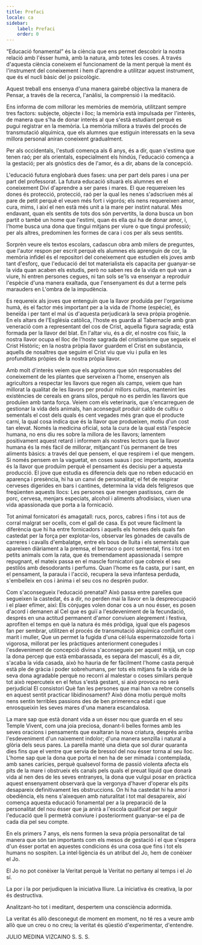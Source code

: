 ```yaml
---
title: Prefaci
locale: ca
sidebar:
    label: Prefaci
    order: 0
---
```

“Educació fonamental” és la ciència que ens permet descobrir la nostra relació amb l'ésser humà, amb la natura, amb totes les coses. A través d'aquesta ciència coneixem el funcionament de la ment perquè la ment és l'instrument del coneixement i hem d'aprendre a utilitzar aquest instrument, que és el nucli bàsic del jo psicològic.

Aquest treball ens ensenya d'una manera gairebé objectiva la manera de Pensar, a través de la recerca, l'anàlisi, la comprensió i la meditació.

Ens informa de com millorar les memòries de memòria, utilitzant sempre tres factors: subjecte, objecte i lloc; la memòria està impulsada per l'interès, de manera que s'ha de donar interès al que s'està estudiant perquè es pugui registrar en la memòria. La memòria millora a través del procés de transmutació alquímica, que els alumnes que estiguin interessats en la seva millora personal aniran coneixent gradualment.

Per als occidentals, l'estudi comença als 6 anys, és a dir, quan s'estima que tenen raó; per als orientals, especialment els hindús, l'educació comença a la gestació; per als gnòstics des de l'amor, és a dir, abans de la concepció.

L'educació futura englobarà dues fases: una per part dels pares i una per part del professorat. La futura educació situarà els alumnes en el coneixement Diví d'aprendre a ser pares i mares. El que requereixen les dones és protecció, protecció, raó per la qual les nenes s'adscriuen més al pare de petit perquè el veuen més fort i vigorós; els nens requereixen amor, cura, mims, i així el nen està més unit a la mare per instint natural. Més endavant, quan els sentits de tots dos són pervertits, la dona busca un bon partit o també un home que l'estimi, quan és ella qui ha de donar amor, i, l'home busca una dona que tingui mitjans per viure o que tingui professió; per als altres, predominen les formes de cara i cos per als seus sentits.

Sorprèn veure els textos escolars, cadascun obra amb milers de preguntes, que l'autor respon per escrit perquè els alumnes els aprenguin de cor, la memòria infidel és el repositori del coneixement que estudien els joves amb tant d'esforç, que l'educació del tot materialista els capacita per guanyar-se la vida quan acaben els estudis, però no saben res de la vida en què van a viure, hi entren persones cegues, ni tan sols se'ls va ensenyar a reproduir l'espècie d'una manera exaltada, que l'ensenyament és dut a terme pels marauders en L'ombra de la impudència.

Es requereix als joves que entenguin que la llavor produïda per l'organisme humà, és el factor més important per a la vida de l'home (espècie), és beneïda i per tant el mal ús d'aquesta perjudicarà la seva pròpia progènie. En els altars de l'Església catòlica, l'hoste es guarda al Tabernacle amb gran veneració com a representant del cos de Crist, aquella figura sagrada; està formada per la llavor del blat. En l'altar viu, és a dir, el nostre cos físic, la nostra llavor ocupa el lloc de l'hoste sagrada del cristianisme que segueix el Crist Històric; en la nostra pròpia llavor guardem el Crist en substància, aquells de nosaltres que seguim el Crist viu que viu i pulla en les profunditats pròpies de la nostra pròpia llavor.

Amb molt d'interès veiem que els agrònoms que són responsables del coneixement de les plantes que serveixen a l'home, ensenyen als agricultors a respectar les llavors que regen als camps, veiem que han millorat la qualitat de les llavors per produir millors cultius, mantenint les existències de cereals en grans silos, perquè no es perdin les llavors que produïen amb tanta força. Veiem com els veterinaris, que s'encarreguen de gestionar la vida dels animals, han aconseguit produir caldo de cultiu o sementals el cost dels quals és cent vegades més gran que el producte carni, la qual cosa indica que és la llavor que produeixen, motiu d'un cost tan elevat. Només la medicina oficial, sota la cura de la qual està l'espècie humana, no ens diu res sobre la millora de les llavors; lamentem positivament aquest retard i informem als nostres lectors que la llavor humana és la més fàcil de millorar, mitjançant l'ús permanent de tres aliments bàsics: a través del que pensem, el que respirem i el que mengem. Si només pensem en la vaguetat, en coses suaus i poc importants, aquesta és la llavor que produïm perquè el pensament és decisiu per a aquesta producció. El jove que estudia es diferencia dels que no reben educació en aparença i presència, hi ha un canvi de personalitat; el fet de respirar cerveses digerides en bars i cantines, determina la vida dels feligresos que freqüenten aquests llocs: Les persones que mengen pastissos, carn de porc, cervesa, menjars especiats, alcohol i aliments afrodisíacs, viuen una vida apassionada que porta a la fornicació.

Tot animal fornicatori és amagatall: rucs, porcs, cabres i fins i tot aus de corral malgrat ser ocells, com el gall de casa. Es pot veure fàcilment la diferència que hi ha entre fornicadors i aquells els homes dels quals fan castedat per la força per explotar-los, observar les gònades de cavalls de carreres i cavalls d'embalatge, entre els bous de lluita i els sementals que apareixen diàriament a la premsa, el berraco o porc semental, fins i tot en petits animals com la rata, que és tremendament apassionada i sempre repugnant, el mateix passa en el mascle fornicatori que cobreix el seu pestilós amb desodorants i perfums. Quan l'home es fa casta, pur i sant, en el pensament, la paraula i l'acció, recupera la seva infantesa perduda, s'embelleix en cos i ànima i el seu cos no desprèn pudor.

Com s'aconsegueix l'educació prenatal? Això passa entre parelles que segueixen la castedat, és a dir, no perden mai la llavor en la despreocupació i el plaer efímer, així: Els cònjuges volen donar cos a un nou ésser, es posen d'acord i demanen al Cel que es guiï a l'esdeveniment de la fecundació, després en una actitud permanent d'amor conviuen alegrement i festiva, aprofiten el temps en què la natura és més pròdiga, igual que els pagesos fan per sembrar, utilitzen el procés de transmutació alquímica confluint com marit i muller, Que un permet la fugida d'una cèl·lula espermatozoide forta i vigorosa, millorat per les pràctiques anteriorment conegudes i l'esdeveniment de concepció divina s'aconsegueix per aquest mitjà, un cop la dona percep que està embarassada, es separa del masculí, és a dir, s'acaba la vida casada, això ho hauria de fer fàcilment l'home casta perquè està ple de gràcia i poder sobrehumans, per tots els mitjans fa la vida de la seva dona agradable perquè no recorri al malestar o coses similars perquè tot això repercuteix en el fetus s'està gestant, si això provoca no serà perjudicial El consistori Què fan les persones que mai han va rebre consells en aquest sentit practicar libidinosament? Això dóna motiu perquè molts nens sentin terribles passions des de ben primerenca edat i que enrosqueixin les seves mares d'una manera escandalosa.

La mare sap que està donant vida a un ésser nou que guarda en el seu Temple Vivent, com una joia preciosa, donant-li belles formes amb les seves oracions i pensaments que exaltaran la nova criatura, després arriba l'esdeveniment d'un naixement indolor; d'una manera senzilla i natural a glòria dels seus pares. La parella manté una dieta que sol durar quaranta dies fins que el ventre que servia de bressol del nou ésser torna al seu lloc. L'home sap que la dona que porta el nen ha de ser mimada i contemplada, amb sanes carícies, perquè qualsevol forma de passió violenta afecta els pits de la mare i obstrueix els canals pels quals el preuat líquid que donarà vida al nen des de les seves entranyes, la dona que vulgui posar en pràctica aquest ensenyament observarà que la vergonya d'haver d'operar els pits desapareix definitivament les obstruccions. On hi ha castedat hi ha amor i obediència, els nens s'aixequen amb naturalitat i tot mal desapareix, així comença aquesta educació fonamental per a la preparació de la personalitat del nou ésser que ja anirà a l'escola qualificat per seguir l'educació que li permetrà conviure i posteriorment guanyar-se el pa de cada dia pel seu compte.

En els primers 7 anys, els nens formen la seva pròpia personalitat de tal manera que són tan importants com els mesos de gestació i el que s'espera d'un ésser portat en aquestes condicions és una cosa que fins i tot els humans no sospiten. La intel·ligència és un atribut del Jo, hem de conèixer el Jo.

El Jo no pot conèixer la Veritat perquè la Veritat no pertany al temps i el Jo sí.

La por i la por perjudiquen la iniciativa lliure. La iniciativa és creativa, la por és destructiva.

Analitzant-ho tot i meditant, despertem una consciència adormida.

La veritat és allò desconegut de moment en moment, no té res a veure amb allò que un creu o no creu; la veritat és qüestió d'experimentar, d'entendre.

JULIO MEDINA VIZCAINO
S. S. S.
